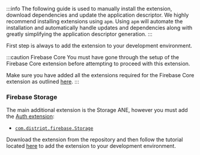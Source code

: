 
:::info
The following guide is used to manually install the extension, download dependencies and update the application descriptor. We highly recommend installing extensions using `apm`. Using `apm` will automate the installation and automatically handle updates and dependencies along with greatly simplifying the application descriptor generation.
:::


First step is always to add the extension to your development environment. 

:::caution Firebase Core
You must have gone through the setup of the Firebase Core extension before attempting to proceed with this extension.

Make sure you have added all the extensions required for the Firebase Core extension as outlined [here](../../core/add-the-extensions.mdx).
:::


### Firebase Storage

The main additional extension is the Storage ANE, however you must add the [Auth extension](../../auth/add-the-extensions.mdx):

- [`com.distriqt.firebase.Storage`](https://github.com/distriqt/ANE-Firebase/raw/master/lib/com.distriqt.firebase.Storage.ane)

Download the extension from the repository and then follow the tutorial located [here](/docs/tutorials/getting-started) to add the extension to your development environment.

